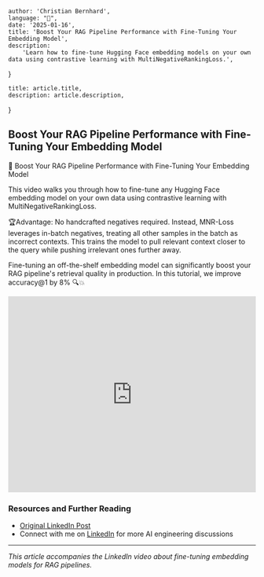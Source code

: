 
    author: 'Christian Bernhard',
    language: "🏴󠁧󠁢󠁥󠁮󠁧󠁿",
    date: '2025-01-16',
    title: 'Boost Your RAG Pipeline Performance with Fine-Tuning Your Embedding Model',
    description:
        'Learn how to fine-tune Hugging Face embedding models on your own data using contrastive learning with MultiNegativeRankingLoss.',
}

    title: article.title,
    description: article.description,
}


## Boost Your RAG Pipeline Performance with Fine-Tuning Your Embedding Model

🚀 Boost Your RAG Pipeline Performance with Fine-Tuning Your Embedding Model

This video walks you through how to fine-tune any Hugging Face embedding model on your own data using contrastive learning with MultiNegativeRankingLoss.

🏆Advantage: No handcrafted negatives required. Instead, MNR-Loss leverages in-batch negatives, treating all other samples in the batch as incorrect contexts. This trains the model to pull relevant context closer to the query while pushing irrelevant ones further away.

Fine-tuning an off-the-shelf embedding model can significantly boost your RAG pipeline's retrieval quality in production. In this tutorial, we improve accuracy@1 by 8% 🔍💥

<div className="my-8 flex justify-center">
    <iframe 
        src="https://www.linkedin.com/embed/feed/update/urn:li:ugcPost:7324792181871857664?compact=1" 
        height="399" 
        width="504" 
        frameBorder="0" 
        allowFullScreen="" 
        title="Eingebetteter Beitrag"
        className="rounded-lg shadow-lg"
    ></iframe>
</div>

### Resources and Further Reading

- [Original LinkedIn Post](https://www.linkedin.com/feed/update/urn:li:ugcPost:7324792181871857664)
- Connect with me on [LinkedIn](https://www.linkedin.com/in/christian-bernhard-597224199/) for more AI engineering discussions

---

*This article accompanies the LinkedIn video about fine-tuning embedding models for RAG pipelines.*
